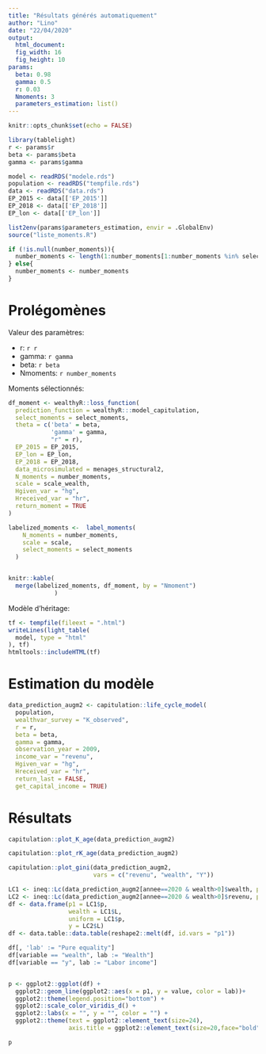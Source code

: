```yaml
---
title: "Résultats générés automatiquement"
author: "Lino"
date: "22/04/2020"
output:
  html_document:
  fig_width: 16 
  fig_height: 10 
params:
  beta: 0.98
  gamma: 0.5
  r: 0.03
  Nmoments: 3
  parameters_estimation: list()
---
```


```r
knitr::opts_chunk$set(echo = FALSE)
```

```r
library(tablelight)
r <- params$r
beta <- params$beta
gamma <- params$gamma

model <- readRDS("modele.rds")
population <- readRDS("tempfile.rds")
data <- readRDS("data.rds")
EP_2015 <- data[['EP_2015']]
EP_2018 <- data[['EP_2018']]
EP_lon <- data[['EP_lon']]

list2env(params$parameters_estimation, envir = .GlobalEnv)
source("liste_moments.R")

if (!is.null(number_moments)){
  number_moments <- length(1:number_moments[1:number_moments %in% select_moments])
} else{
  number_moments <- number_moments
}
```

# Prolégomènes

Valeur des paramètres:

* r: `r r`
* gamma: `r gamma`
* beta: `r beta`
* Nmoments: `r number_moments`

Moments sélectionnés:

```r

df_moment <- wealthyR::loss_function(
  prediction_function = wealthyR:::model_capitulation,
  select_moments = select_moments,
  theta = c('beta' = beta,
            'gamma' = gamma,
            "r" = r),
  EP_2015 = EP_2015,
  EP_lon = EP_lon,
  EP_2018 = EP_2018,
  data_microsimulated = menages_structural2,
  N_moments = number_moments,
  scale = scale_wealth,
  Hgiven_var = "hg",
  Hreceived_var = "hr",
  return_moment = TRUE
)

labelized_moments <-  label_moments(
    N_moments = number_moments,
    scale = scale,
    select_moments = select_moments
  )


knitr::kable(
  merge(labelized_moments, df_moment, by = "Nmoment")
             )
```


Modèle d'héritage:

```r
tf <- tempfile(fileext = ".html")
writeLines(light_table(
  model, type = "html"
), tf)
htmltools::includeHTML(tf)
```

# Estimation du modèle

```r
data_prediction_augm2 <- capitulation::life_cycle_model(
  population,
  wealthvar_survey = "K_observed",
  r = r,
  beta = beta,
  gamma = gamma,
  observation_year = 2009,
  income_var = "revenu",
  Hgiven_var = "hg",
  Hreceived_var = "hr",
  return_last = FALSE,
  get_capital_income = TRUE)
```

# Résultats

```r
capitulation::plot_K_age(data_prediction_augm2)
```

```r
capitulation::plot_rK_age(data_prediction_augm2)
```

```r
capitulation::plot_gini(data_prediction_augm2,
                        vars = c("revenu", "wealth", "Y"))
```


```r
LC1 <- ineq::Lc(data_prediction_augm2[annee==2020 & wealth>0]$wealth, plot = FALSE)
LC2 <- ineq::Lc(data_prediction_augm2[annee==2020 & wealth>0]$revenu, plot = FALSE)
df <- data.frame(p1 = LC1$p,
                 wealth = LC1$L,
                 uniform = LC1$p, 
                 y = LC2$L)
df <- data.table::data.table(reshape2::melt(df, id.vars = "p1"))

df[, 'lab' := "Pure equality"]
df[variable == "wealth", lab := "Wealth"]
df[variable == "y", lab := "Labor income"]


p <- ggplot2::ggplot(df) +
  ggplot2::geom_line(ggplot2::aes(x = p1, y = value, color = lab))+
  ggplot2::theme(legend.position="bottom") +
  ggplot2::scale_color_viridis_d() +
  ggplot2::labs(x = "", y = "", color = "") +
  ggplot2::theme(text = ggplot2::element_text(size=24),
                 axis.title = ggplot2::element_text(size=20,face="bold"))

p
```
